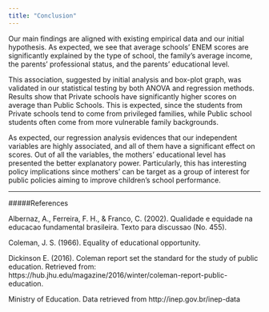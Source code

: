 ---
title: "Conclusion"
---

Our main findings are aligned with existing empirical data and our initial hypothesis. As expected, we see that average schools' ENEM scores are significantly explained by the type of school, the family's average income, the parents' professional status, and the parents' educational level.

 
This association, suggested by initial analysis and box-plot graph, was validated in our statistical testing by both ANOVA and regression methods. Results show that Private schools have significantly higher scores on average than Public Schools. This is expected, since the students from Private schools tend to come from privileged families, while Public school students often come from more vulnerable family backgrounds.


As expected, our regression analysis evidences that our independent variables are highly associated, and all of them have a significant effect on scores. Out of all the variables, the mothers' educational level has presented the better explanatory power. Particularly, this has interesting policy implications since mothers' can be target as a group of interest for public policies aiming to improve children's school performance.


***

 
#####References

 
Albernaz, A., Ferreira, F. H., & Franco, C. (2002). Qualidade e equidade na educacao fundamental brasileira. Texto para discussao (No. 455).

Coleman, J. S. (1966). Equality of educational opportunity.

Dickinson E. (2016). Coleman report set the standard for the study of public education. Retrieved from: https://hub.jhu.edu/magazine/2016/winter/coleman-report-public-education.

Ministry of Education. Data retrieved from http://inep.gov.br/inep-data